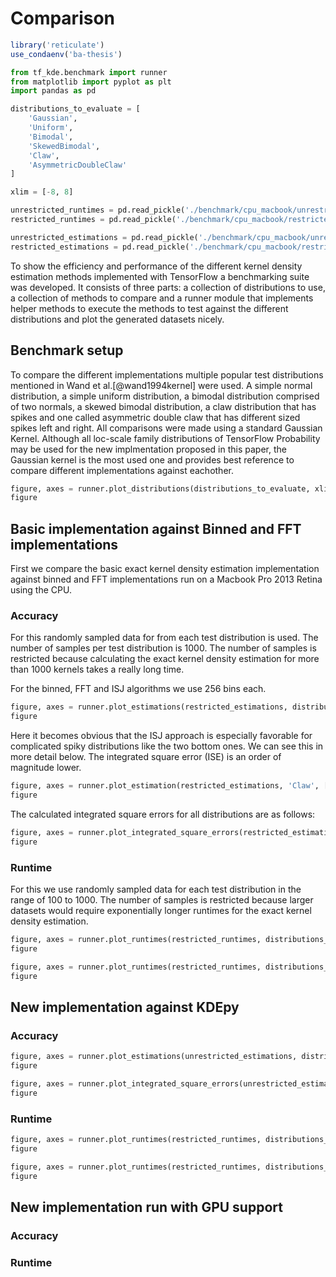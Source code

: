 # Comparison {#comparison}

```r
library('reticulate')
use_condaenv('ba-thesis')
```

```python
from tf_kde.benchmark import runner
from matplotlib import pyplot as plt
import pandas as pd

distributions_to_evaluate = [
    'Gaussian',
    'Uniform',
    'Bimodal',
    'SkewedBimodal',
    'Claw',
    'AsymmetricDoubleClaw'
]

xlim = [-8, 8]

unrestricted_runtimes = pd.read_pickle('./benchmark/cpu_macbook/unrestricted_runtimes.pkl')
restricted_runtimes = pd.read_pickle('./benchmark/cpu_macbook/restricted_runtimes.pkl')

unrestricted_estimations = pd.read_pickle('./benchmark/cpu_macbook/unrestricted_estimations.pkl')
restricted_estimations = pd.read_pickle('./benchmark/cpu_macbook/restricted_estimations.pkl')

```

To show the efficiency and performance of the different kernel density estimation methods implemented with TensorFlow a benchmarking suite was developed. It consists of three parts: a collection of distributions to use, a collection of methods to compare and a runner module that implements helper methods to execute the methods to test against the different distributions and plot the generated datasets nicely.

## Benchmark setup

To compare the different implementations multiple popular test distributions mentioned in Wand et al.[@wand1994kernel] were used. A simple normal distribution, a simple uniform distribution, a bimodal distribution comprised of two normals, a skewed bimodal distribution, a claw distribution that has spikes and one called asymmetric double claw that has different sized spikes left and right. All comparisons were made using a standard Gaussian Kernel. Although all loc-scale family distributions of TensorFlow Probability may be used for the new implmentation proposed in this paper, the Gaussian kernel is the most used one and provides best reference to compare different implementations against eachother.

```python
figure, axes = runner.plot_distributions(distributions_to_evaluate, xlim)
figure
```
## Basic implementation against Binned and FFT implementations

First we compare the basic exact kernel density estimation implementation against  binned and FFT implementations run on a Macbook Pro 2013 Retina using the CPU.

### Accuracy

For this randomly sampled data for from each test distribution is used. The number of samples per test distribution is 1000. The number of samples is restricted because calculating the exact kernel density estimation for more than 1000 kernels takes a really long time. 

For the binned, FFT and ISJ algorithms we use 256 bins each.

```python
figure, axes = runner.plot_estimations(restricted_estimations, distributions_to_evaluate, 1e4, ['ZfitExact', 'ZfitBinned', 'ZfitFFT', 'ZfitISJ'])
figure
```

Here it becomes obvious that the ISJ approach is especially favorable for complicated spiky distributions like the two bottom ones. We can see this in more detail below. The integrated square error (ISE) is an order of magnitude lower.

```python
figure, axes = runner.plot_estimation(restricted_estimations, 'Claw', ['ZfitExact', 'ZfitBinned', 'ZfitFFT', 'ZfitISJ'], 1e4)
figure
```

The calculated integrated square errors for all distributions are as follows:
```python
figure, axes = runner.plot_integrated_square_errors(restricted_estimations, distributions_to_evaluate, 1e4, ['ZfitExact', 'ZfitBinned', 'ZfitFFT', 'ZfitISJ'])
figure
```


### Runtime

For this we use randomly sampled data for each test distribution in the range of 100 to 1000. The number of samples is restricted because larger datasets would require exponentially longer runtimes for the exact kernel density estimation.


```python
figure, axes = runner.plot_runtimes(restricted_runtimes, distributions_to_evaluate, ['ZfitExact', 'ZfitBinned', 'ZfitFFT', 'ZfitISJ'], 'instantiation')
figure
```

```python
figure, axes = runner.plot_runtimes(restricted_runtimes, distributions_to_evaluate, ['ZfitExact', 'ZfitBinned', 'ZfitFFT', 'ZfitISJ'], 'pdf')
figure
```



## New implementation against KDEpy

### Accuracy

```python
figure, axes = runner.plot_estimations(unrestricted_estimations, distributions_to_evaluate, 1e4, ['ZfitBinned', 'ZfitFFT', 'ZfitISJ', 'KDEpyFFT'])
figure
```

```python
figure, axes = runner.plot_integrated_square_errors(unrestricted_estimations, distributions_to_evaluate, 1e6, ['ZfitBinned', 'ZfitFFT', 'ZfitISJ', 'KDEpyFFT'])
figure
```

### Runtime

```python
figure, axes = runner.plot_runtimes(restricted_runtimes, distributions_to_evaluate, ['ZfitExact', 'ZfitBinned', 'ZfitFFT', 'ZfitISJ', 'KDEpyFFT'], 'instantiation')
figure
```

```python
figure, axes = runner.plot_runtimes(restricted_runtimes, distributions_to_evaluate, ['ZfitExact', 'ZfitBinned', 'ZfitFFT', 'ZfitISJ', 'KDEpyFFT'], 'pdf')
figure
```

## New implementation run with GPU support

### Accuracy

### Runtime
